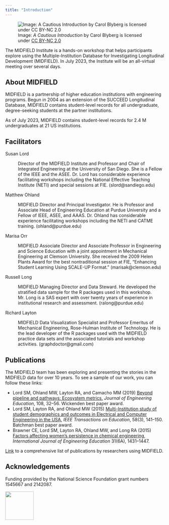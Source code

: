 ```yaml
---
title: "Introduction"
---
```


![Image: *A Cautious Introduction* by Carol Blyberg is licensed under [CC BY-NC 2.0](https://creativecommons.org/licenses/by-nc/2.0/legalcode)](figures/introduction.png)

The MIDFIELD Institute is a hands-on workshop that helps participants explore using the Multiple-Institution Database for Investigating Longitudinal Development (MIDFIELD).  In July 2023, the Institute will be an all-virtual meeting over several days.




## About MIDFIELD 

MIDFIELD is a partnership of higher education institutions with engineering programs. Begun in 2004 as an extension of the SUCCEED Longitudinal Database, MIDFIELD contains student-level records for all undergraduate, degree-seeking students at the partner institutions. 

As of July 2023, MIDFIELD contains student-level records for 2.4&nbsp;M undergraduates at 21 US institutions. 





## Facilitators


Susan Lord 

: Director of the MIDFIELD Institute and Professor and Chair of Integrated Engineering at the University of San Diego.  She is a Fellow of the IEEE and the ASEE. Dr. Lord has considerable experience facilitating workshops including the National Effective Teaching Institute (NETI) and special sessions at FIE. (slord@sandiego.edu) 

Matthew Ohland 

: MIDFIELD Director and Principal Investigator. He is Professor and Associate Head of Engineering Education at Purdue University and a Fellow of IEEE, ASEE, and AAAS. Dr. Ohland has considerable experience facilitating workshops including the NETI and CATME training. (ohland@purdue.edu)

Marisa Orr

: MIDFIELD Associate Director and Associate Professor in Engineering and Science Education with a joint appointment in Mechanical Engineering at Clemson University. She received the 2009 Helen Plants Award for the best nontraditional session at FIE, "Enhancing Student Learning Using SCALE-UP Format." (marisak@clemson.edu)

Russell Long 

: MIDFIELD Managing Director and Data Steward. He developed the stratified data sample for the R packages used in this workshop. Mr. Long is a SAS expert with over twenty years of experience in institutional research and assessment. (ralong@purdue.edu)

Richard Layton 

: MIDFIELD  Data Visualization Specialist and Professor Emeritus of Mechanical Engineering, Rose-Hulman Institute of Technology. He is the lead developer of the R packages used with the MIDFIELD practice data sets and the associated tutorials and workshop activities. (graphdoctor@gmail.com) 






## Publications

The MIDFIELD team has been exploring and presenting the stories in the MIDFIELD data for over 10 years. To see a sample of our work, you can follow these links: 

- Lord SM, Ohland MW, Layton RA, and Camacho MM (2019) [Beyond pipeline and pathways: Ecosystem metrics.](https://doi.org/10.1002/jee.20250) *Journal of Engineering Education*, 108, 32--56. Wickenden best paper award. 
- Lord SM, Layton RA, and Ohland MW (2015) [Multi-Institution study of student demographics and outcomes in Electrical and Computer Engineering in the USA](http://dx.doi.org/10.1109/TE.2014.2344622), *IEEE Transactions on Education*, 58(3), 141--150. Batchman best paper award. 
- Brawner CE, Lord SM,  Layton RA, Ohland MW, and Long RA (2015) [Factors affecting women's persistence in chemical engineering](https://tinyurl.com/y6jq58xh), *International Journal of Engineering Education* 31(6A), 1431--1447.   


[Link](https://midfield.online/publications/) to a comprehensive list of publications by researchers using MIDFIELD. 


## Acknowledgements


Funding provided by the National Science Foundation grant numbers 1545667 and 2142087. 

![](figures/NSF_4-Color_bitmap_Logo.png){width=90}
